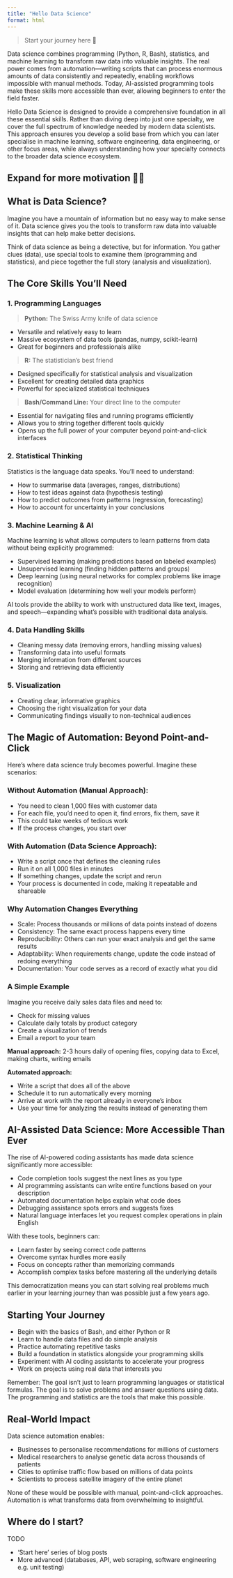 ```yaml
---
title: "Hello Data Science"
format: html
---
```


> Start your journey here 🙂

Data science combines programming (Python, R, Bash), statistics, and machine learning to transform raw data into valuable insights. The real power comes from automation—writing scripts that can process enormous amounts of data consistently and repeatedly, enabling workflows impossible with manual methods. Today, AI-assisted programming tools make these skills more accessible than ever, allowing beginners to enter the field faster.

Hello Data Science is designed to provide a comprehensive foundation in all these essential skills. Rather than diving deep into just one specialty, we cover the full spectrum of knowledge needed by modern data scientists. This approach ensures you develop a solid base from which you can later specialise in machine learning, software engineering, data engineering, or other focus areas, while always understanding how your specialty connects to the broader data science ecosystem.

::: {.callout-tip collapse="true"}
# Expand for more motivation 💪🏼

## What is Data Science?

Imagine you have a mountain of information but no easy way to make sense of it. Data science gives you the tools to transform raw data into valuable insights that can help make better decisions.

Think of data science as being a detective, but for information. You gather clues (data), use special tools to examine them (programming and statistics), and piece together the full story (analysis and visualization).

## The Core Skills You'll Need

### 1. Programming Languages

> **Python:** The Swiss Army knife of data science

- Versatile and relatively easy to learn
- Massive ecosystem of data tools (pandas, numpy, scikit-learn)
- Great for beginners and professionals alike

> **R:** The statistician's best friend

- Designed specifically for statistical analysis and visualization
- Excellent for creating detailed data graphics
- Powerful for specialized statistical techniques

> **Bash/Command Line:** Your direct line to the computer

- Essential for navigating files and running programs efficiently
- Allows you to string together different tools quickly
- Opens up the full power of your computer beyond point-and-click interfaces

### 2. Statistical Thinking

Statistics is the language data speaks. You'll need to understand:

- How to summarise data (averages, ranges, distributions)
- How to test ideas against data (hypothesis testing)
- How to predict outcomes from patterns (regression, forecasting)
- How to account for uncertainty in your conclusions

### 3. Machine Learning & AI

Machine learning is what allows computers to learn patterns from data without being explicitly programmed:

- Supervised learning (making predictions based on labeled examples)
- Unsupervised learning (finding hidden patterns and groups)
- Deep learning (using neural networks for complex problems like image recognition)
- Model evaluation (determining how well your models perform)

AI tools provide the ability to work with unstructured data like text, images, and speech—expanding what's possible with traditional data analysis.

### 4. Data Handling Skills

- Cleaning messy data (removing errors, handling missing values)
- Transforming data into useful formats
- Merging information from different sources
- Storing and retrieving data efficiently

### 5. Visualization

- Creating clear, informative graphics
- Choosing the right visualization for your data
- Communicating findings visually to non-technical audiences

## The Magic of Automation: Beyond Point-and-Click

Here's where data science truly becomes powerful. Imagine these scenarios:

### Without Automation (Manual Approach):

- You need to clean 1,000 files with customer data
- For each file, you'd need to open it, find errors, fix them, save it
- This could take weeks of tedious work
- If the process changes, you start over

### With Automation (Data Science Approach):

- Write a script once that defines the cleaning rules
- Run it on all 1,000 files in minutes
- If something changes, update the script and rerun
- Your process is documented in code, making it repeatable and shareable

### Why Automation Changes Everything

- Scale: Process thousands or millions of data points instead of dozens
- Consistency: The same exact process happens every time
- Reproducibility: Others can run your exact analysis and get the same results
- Adaptability: When requirements change, update the code instead of redoing everything
- Documentation: Your code serves as a record of exactly what you did

### A Simple Example

Imagine you receive daily sales data files and need to:

- Check for missing values
- Calculate daily totals by product category
- Create a visualization of trends
- Email a report to your team

**Manual approach:** 2-3 hours daily of opening files, copying data to Excel, making charts, writing emails

**Automated approach:**

- Write a script that does all of the above
- Schedule it to run automatically every morning
- Arrive at work with the report already in everyone's inbox
- Use your time for analyzing the results instead of generating them

## AI-Assisted Data Science: More Accessible Than Ever

The rise of AI-powered coding assistants has made data science significantly more accessible:

- Code completion tools suggest the next lines as you type
- AI programming assistants can write entire functions based on your description
- Automated documentation helps explain what code does
- Debugging assistance spots errors and suggests fixes
- Natural language interfaces let you request complex operations in plain English

With these tools, beginners can:

- Learn faster by seeing correct code patterns
- Overcome syntax hurdles more easily
- Focus on concepts rather than memorizing commands
- Accomplish complex tasks before mastering all the underlying details

This democratization means you can start solving real problems much earlier in your learning journey than was possible just a few years ago.

## Starting Your Journey

- Begin with the basics of Bash, and either Python or R
- Learn to handle data files and do simple analysis
- Practice automating repetitive tasks
- Build a foundation in statistics alongside your programming skills
- Experiment with AI coding assistants to accelerate your progress
- Work on projects using real data that interests you

Remember: The goal isn't just to learn programming languages or statistical formulas. The goal is to solve problems and answer questions using data. The programming and statistics are the tools that make this possible.

## Real-World Impact

Data science automation enables:

- Businesses to personalise recommendations for millions of customers
- Medical researchers to analyse genetic data across thousands of patients
- Cities to optimise traffic flow based on millions of data points
- Scientists to process satellite imagery of the entire planet

None of these would be possible with manual, point-and-click approaches. Automation is what transforms data from overwhelming to insightful.
:::

## Where do I start?

TODO

- 'Start here' series of blog posts
- More advanced (databases, API, web scraping, software engineering e.g. unit testing)